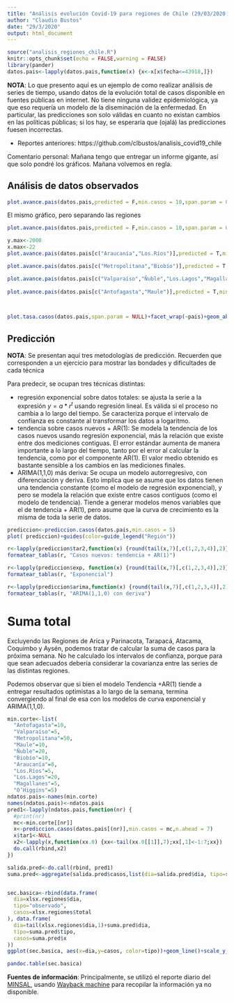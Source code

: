 ```yaml
---
title: "Análisis evolución Covid-19 para regiones de Chile (29/03/2020)"
author: "Claudio Bustos"
date: "29/3/2020"
output: html_document
---
```


```r
source("analisis_regiones_chile.R")
knitr::opts_chunk$set(echo = FALSE,warning = FALSE)
library(pander)
datos.pais<-lapply(datos.pais,function(x) {x<-x[x$fecha<=43918,]})
```

**NOTA**: Lo que presento aquí es un ejemplo de como realizar análisis de series de tiempo, usando datos de la evolución total de casos disponible en fuentes públicas en internet. No tiene ninguna validez epidemiológica, ya que eso requería un modelo de la diseminación de la enfermedad. En particular, las predicciones son solo válidas en cuanto no existan cambios en las políticas públicas; si los hay, se esperaría que (ojalá) las predicciones fuesen incorrectas.


* Reportes anteriores: https://github.com/clbustos/analisis_covid19_chile 

Comentario personal: Mañana tengo que entregar un informe gigante, así que solo pondré los gráficos. Mañana volvemos en regla.

## Análisis de datos observados



```r
plot.avance.pais(datos.pais,predicted = F,min.casos = 10,span.param = 0.7)+viridis::scale_color_viridis(discrete=TRUE)+guides(color=guide_legend("Región"))+theme_bw()
```

El mismo gráfico, pero separando las regiones

```r
plot.avance.pais(datos.pais,predicted = F,min.casos = 10,span.param = 0.7)+viridis::scale_color_viridis(discrete=TRUE)+guides(color=guide_legend("Región"))+facet_wrap(~pais)
```



```r
y.max<-2000
x.max<-22
plot.avance.pais(datos.pais[c("Araucanía","Los.Ríos")],predicted = T,min.casos = 10, span.param = NULL)+facet_wrap(~pais)+scale_y_continuous(limits=c(NA,y.max),trans="log10")+guides(color=guide_legend("Región"))+scale_x_continuous(limits=c(0,x.max))

plot.avance.pais(datos.pais[c("Metropolitana","Biobío")],predicted = T,min.casos = 10, span.param = NULL)+facet_wrap(~pais)+scale_y_continuous(limits=c(NA,y.max),trans="log10")+guides(color=guide_legend("Región"))+scale_x_continuous(limits=c(0,x.max))

plot.avance.pais(datos.pais[c("Valparaíso","Ñuble","Los.Lagos","Magallanes","O’Higgins")],predicted = T,min.casos = 10, span.param = NULL)+facet_wrap(~pais)+scale_y_continuous(limits=c(NA,y.max),trans="log10")+guides(color=guide_legend("Región"))+scale_x_continuous(limits=c(0,x.max))
  
plot.avance.pais(datos.pais[c("Antofagasta","Maule")],predicted = T,min.casos = 10, span.param = NULL)+facet_wrap(~pais)+scale_y_continuous(limits=c(NA,y.max),trans="log10")+guides(color=guide_legend("Región"))+scale_x_continuous(limits=c(0,x.max))

  
```


```r
plot.tasa.casos(datos.pais,span.param = NULL)+facet_wrap(~pais)+geom_abline(slope=0,intercept=1.2,col="darkgreen",alpha=0.5)+geom_abline(slope=0,intercept=1.4,col="orange",alpha=0.5)+guides(color=guide_legend("Región"))
```


## Predicción

**NOTA**: Se presentan aquí tres metodologías de predicción. Recuerden que corresponden a un ejercicio para mostrar las bondades y dificultades de cada técnica

Para predecir, se ocupan tres técnicas distintas:

* regresión exponencial sobre datos totales: se ajusta la serie a la expresión $y=a * r^t$ usando regresión lineal. Es válida si el proceso no cambia a lo largo del tiempo. Se caracteriza porque el intervalo de confianza es constante al transformar los datos a logaritmo. 
* tendencia sobre casos nuevos + AR(1): Se modela la tendencia de los casos nuevos usando regresión exponencial, más la relación que existe entre dos mediciones contiguas. El error estándar aumenta de manera importante a lo largo del tiempo, tanto por el error al calcular la tendencia, como por el componente AR(1). El valor medio obtenido es bastante sensible a los cambios en las mediciones finales.
* ARIMA(1,1,0) más deriva: Se ocupa un modelo autorregresivo, con diferenciación y deriva. Esto implica que se asume que los datos tienen una tendencia constante (como el modelo de regresión exponencial), y pero se modela la relación que existe entre casos contiguos (como el modelo de tendencia). Tiende a generar modelos menos variables que el de tendencia + AR(1), pero asume que la curva de crecimiento es la misma de toda la serie de datos.



```r
prediccion<-prediccion.casos(datos.pais,min.casos = 5)
plot( prediccion)+guides(color=guide_legend("Región"))
```


```r
r<-lapply(prediccion$tar2,function(x) {round(tail(x,7)[,c(1,2,3,4)],2)})
formatear_tablas(r, "Casos nuevos: tendencia + AR(1)")
```

```r
r<-lapply(prediccion$exp, function(x) {round(tail(x,7)[,c(1,2,3,4)],2)})
formatear_tablas(r, "Exponencial")
```


```r
r<-lapply(prediccion$arima,function(x) {round(tail(x,7)[,c(1,2,3,4)],2)})
formatear_tablas(r, "ARIMA(1,1,0) con deriva")
```



# Suma total
Excluyendo las Regiones de Arica y Parinacota, Tarapacá, Atacama, Coquimbo y Aysén, podemos tratar de calcular la suma de casos para la próxima semana. No he calculado los intervalos de confianza, porque para que sean adecuados debería considerar la covarianza entre las series de las distintas regiones.

Podemos observar que si bien el modelo Tendencia +AR(1) tiende a entregar resultados optimistas a lo largo de la semana, termina convergiendo al final de esa con los modelos de curva exponencial y ARIMA(1,1,0). 


```r

min.corte<-list(
  "Antofagasta"=10,
  "Valparaíso"=5,
  "Metropolitana"=50,
  "Maule"=10,
  "Ñuble"=20,   
  "Biobío"=10,
  "Araucanía"=8,
  "Los.Ríos"=5,
  "Los.Lagos"=20,
  "Magallanes"=5,
  "O’Higgins"=5)
ndatos.pais<-names(min.corte)
names(ndatos.pais)<-ndatos.pais
pred1<-lapply(ndatos.pais,function(nr) {
  #print(nr)
  mc<-min.corte[[nr]]
  x<-prediccion.casos(datos.pais[(nr)],min.casos = mc,n.ahead = 7)
  x$tar1<-NULL
  x2<-lapply(x,function(xx.0) {xx<-tail(xx.0[[1]],7);xx[,1]<-1:7;xx})
  do.call(rbind,x2)
})

salida.pred<-do.call(rbind, pred1)
suma.pred<-aggregate(salida.pred$casos,list(dia=salida.pred$dia, tipo=salida.pred$tipo), sum)


sec.basica<-rbind(data.frame(
  dia=xlsx.regiones$dia,
  tipo="observado",
  casos=xlsx.regiones$total
), data.frame(
  dia=tail(xlsx.regiones$dia,1)+suma.pred$dia,
  tipo=suma.pred$tipo,
  casos=suma.pred$x
))
ggplot(sec.basica, aes(x=dia,y=casos, color=tipo))+geom_line()+scale_y_continuous(trans="log10")
```

```r
pandoc.table(sec.basica)
```

**Fuentes de información**:
Principalmente, se utilizó el reporte diario del [MINSAL](https://www.minsal.cl/nuevo-coronavirus-2019-ncov/casos-confirmados-en-chile-covid-19/), usando [Wayback machine](https://archive.org/web/) para recopilar la información ya no disponible.

